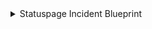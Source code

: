 <details>
<summary>Statuspage Incident Blueprint</summary>

```json showLineNumbers
{
  "identifier": "statuspageIncident",
  "title": "Statuspage Incident",
  "icon": "Alert",
  "description": "An incident reported on a Statuspage.",
  "schema": {
    "properties": {
      "status": {
        "type": "string",
        "title": "Current Status",
        "enum": [
          "investigating",
          "identified",
          "monitoring",
          "resolved",
          "postmortem",
          "scheduled",
          "in_progress",
          "verifying",
          "completed"
        ],
        "enumColors": {
          "investigating": "blue",
          "identified": "orange",
          "monitoring": "yellow",
          "resolved": "green",
          "postmortem": "purple",
          "scheduled": "lightGray",
          "in_progress": "blue",
          "verifying": "yellow",
          "completed": "green"
        },
        "description": "Current status of the incident."
      },
      "impact": {
        "type": "string",
        "title": "Impact",
        "enum": ["none", "minor", "major", "critical"],
        "enumColors": {
          "none": "green",
          "minor": "yellow",
          "major": "orange",
          "critical": "red"
        },
        "description": "The impact level of the incident."
      },
      "createdAt": {
        "type": "string",
        "format": "date-time",
        "title": "Created At",
        "description": "When the incident was first reported."
      },
      "updatedAt": {
        "type": "string",
        "format": "date-time",
        "title": "Last Updated At",
        "description": "When the incident was last updated."
      },
      "startedAt": {
        "type": "string",
        "format": "date-time",
        "title": "Started At",
        "description": "When the incident actually began."
      },
      "resolvedAt": {
        "type": "string",
        "format": "date-time",
        "title": "Resolved At",
        "description": "When the incident was resolved (null if ongoing)."
      },
      "shortlink": {
        "type": "string",
        "format": "url",
        "title": "Short Link",
        "description": "A shortened URL for sharing the incident status page."
      },
      "postmortemPublishedAt": {
        "type": "string",
        "format": "date-time",
        "title": "Postmortem Published At",
        "description": "When the postmortem analysis was published (null if not yet published)."
      },
      "scheduled_for": {
        "type": "string",
        "format": "date-time",
        "title": "Scheduled For",
        "description": "Start time for a scheduled incident (null if not scheduled)."
      },
      "scheduled_until": {
        "type": "string",
        "format": "date-time",
        "title": "Scheduled Until",
        "description": "End time for a scheduled incident (null if not scheduled)."
      },
      "scheduled_remind_prior": {
        "type": "boolean",
        "title": "Scheduled Remind Prior",
        "description": "Whether to send a reminder before a scheduled incident."
      },
      "scheduled_reminded_at": {
        "type": "string",
        "format": "date-time",
        "title": "Scheduled Reminded At",
        "description": "When the reminder for a scheduled incident was sent (null if not applicable)."
      },
      "scheduled_auto_in_progress": {
        "type": "boolean",
        "title": "Scheduled Auto In Progress",
        "description": "Whether to automatically transition the incident to 'in progress'."
      },
      "scheduled_auto_completed": {
        "type": "boolean",
        "title": "Scheduled Auto Completed",
        "description": "Whether to automatically mark the incident as completed."
      },
      "metadata": {
        "type": "object",
        "title": "Metadata",
        "description": "Custom metadata associated with the incident."
      },
      "reminder_intervals": {
        "type": "string",
        "title": "Reminder Intervals",
        "description": "Intervals for sending reminders for a scheduled incident (null if not applicable)."
      },
      "postmortem_body": {
        "type": "string",
        "format": "markdown",
        "title": "Postmortem",
        "description": "The content of the postmortem analysis."
      },
      "postmortem_body_last_updated_at": {
        "type": "string",
        "format": "date-time",
        "title": "Postmortem Last Updated At",
        "description": "When the postmortem body was last updated (null if not applicable)."
      },
      "postmortem_ignored": {
        "type": "boolean",
        "title": "Postmortem Ignored",
        "description": "Whether the postmortem has been ignored."
      },
      "postmortem_published_at": {
        "type": "string",
        "format": "date-time",
        "title": "Postmortem Published At",
        "description": "When the postmortem was published (null if not yet published)."
      },
      "postmortem_notified_subscribers": {
        "type": "boolean",
        "title": "Postmortem Notified Subscribers",
        "description": "Whether subscribers were notified about the postmortem."
      },
      "postmortem_notified_twitter": {
        "type": "boolean",
        "title": "Postmortem Notified Twitter",
        "description": "Whether the postmortem was announced on Twitter."
      },
      "pageId": {
        "type": "string",
        "title": "Page ID",
        "description": "The ID of the Statuspage where the incident occurred."
      }
    }
  },
  "calculationProperties": {
    "category": {
      "title": "Category",
      "description": "Category of Incident",
      "calculation": ".properties | .status as $status | if ($status | IN(\"scheduled\", \"in_progress\", \"verifying\", \"completed\")) then \"maintainance\" else \"incident\" end",
      "type": "string",
      "colorized": true,
      "colors": {
        "maintainance": "bronze",
        "incident": "red"
      }
    }
  },
  "relations": {
    "components": {
      "target": "statuspageComponent",
      "required": false,
      "title": "Affected Components",
      "many": true
    },
    "statuspage": {
      "target": "statuspage",
      "required": false,
      "title": "Status Page",
      "many": false
    }
  }
}
```

</details>
